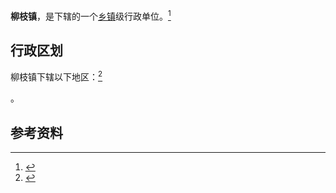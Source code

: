 {{中国乡级行政区|61/05/21/107/000}}

'''柳枝镇'''，是{{PRC admin/fullname|61/05/21/107/000|3}}下辖的一个[[乡镇|乡镇]]级行政单位。<ref>{{PRC admin/ref sgc|{{PRC admin/parent|61/05/21/107/000}}}}</ref>

== 行政区划 ==

柳枝镇下辖以下地区：<ref>{{PRC admin/ref sgc|61/05/21/107/000}}</ref>

{{PRC admin/children|61/05/21/107/000}}。

== 参考资料 ==

{{reflist}}

{{行政区划小作品}}
{{PRC admin/navcat|61/05/21/107/000}}